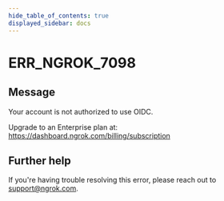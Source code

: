 ```yaml
---
hide_table_of_contents: true
displayed_sidebar: docs
---
```



# ERR_NGROK_7098

## Message

Your account is not authorized to use OIDC.

Upgrade to an Enterprise plan at: https://dashboard.ngrok.com/billing/subscription

<ErrorDetails error="err_ngrok_7098" />

## Further help

If you're having trouble resolving this error, please reach out to [support@ngrok.com](mailto:support@ngrok.com?subject=Help%20with%20ERR_NGROK_7098).
